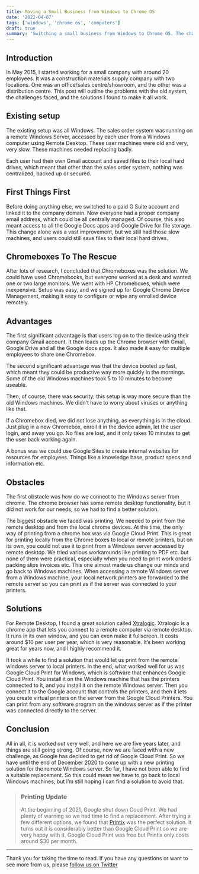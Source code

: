 ```yaml
---
title: Moving a Small Business from Windows to Chrome OS
date: '2022-04-07'
tags: ['windows', 'chrome os', 'computers']
draft: true
summary: 'Switching a small business from Windows to Chrome OS. The challenges faced, and the solutions I found to make it all work.'
---
```


## Introduction

In May 2015, I started working for a small company with around 20 employees. It was a construction materials supply company with two locations.
One was an office/sales centre/showroom, and the other was a distribution centre. This post will outline the problems with the old system,
the challenges faced, and the solutions I found to make it all work.

## Existing setup

The existing setup was all Windows. The sales order system was running on a remote Windows Server, accessed by each user from a Windows computer
using Remote Desktop. These user machines were old and very, very slow. These machines needed replacing badly.

Each user had their own Gmail account and saved files to their local hard drives, which meant that other than the sales order system,
nothing was centralized, backed up or secured.

## First Things First

Before doing anything else, we switched to a paid G Suite account and linked it to the company domain. Now everyone had a proper company email address,
which could be all centrally managed. Of course, this also meant access to all the Google Docs apps and Google Drive for file storage. This change alone
was a vast improvement, but we still had those slow machines, and users could still save files to their local hard drives.

## Chromeboxes To The Rescue

After lots of research, I concluded that Chromeboxes was the solution. We could have used Chromebooks, but everyone worked at a desk and wanted one or
two large monitors. We went with HP Chromeboxes, which were inexpensive. Setup was easy, and we signed up for Google Chrome Device Management, making
it easy to configure or wipe any enrolled device remotely.

## Advantages

The first significant advantage is that users log on to the device using their company Gmail account. It then loads up the Chrome browser with Gmail,
Google Drive and all the Google docs apps. It also made it easy for multiple employees to share one Chromebox.

The second significant advantage was that the device booted up fast, which meant they could be productive way more quickly in the mornings. Some of the
old Windows machines took 5 to 10 minutes to become useable.

Then, of course, there was security; this setup is way more secure than the old Windows machines. We didn’t have to worry about viruses or anything like that.

If a Chromebox died, we did not lose anything, as everything is in the cloud. Just plug in a new Chromebox, enroll it in the device admin, let the user login,
and away you go. No files are lost, and it only takes 10 minutes to get the user back working again.

A bonus was we could use Google Sites to create internal websites for resources for employees. Things like a knowledge base, product specs and information etc.

## Obstacles

The first obstacle was how do we connect to the Windows server from chrome. The chrome browser has some remote desktop functionality, but it did not work
for our needs, so we had to find a better solution.

The biggest obstacle we faced was printing. We needed to print from the remote desktop and from the local chrome devices. At the time, the only way of printing
from a chrome box was via Google Cloud Print. This is great for printing locally from the Chrome boxes to local or remote printers, but on its own, you could
not use it to print from a Windows server accessed by remote desktop. We tried various workarounds like printing to PDF etc. but none of them were practical,
especially when you need to print work orders packing slips invoices etc. This one almost made us change our minds and go back to Windows machines.
When accessing a remote Windows server from a Windows machine, your local network printers are forwarded to the remote server so you can print as if the server
was connected to your printers.

## Solutions

For Remote Desktop, I found a great solution called [Xtralogic](https://www.xtralogic.com/remote-desktop-client-for-chrome). Xtralogic is a chrome app that lets you connect to a remote computer via remote desktop.
It runs in its own window, and you can even make it fullscreen. It costs around $10 per user per year, which is very reasonable. It’s been working great
for years now, and I highly recommend it.

It took a while to find a solution that would let us print from the remote windows server to local printers. In the end, what worked well for us was
Google Cloud Print for Windows, which is software that enhances Google Cloud Print. You install it on the Windows machine that has the printers connected to it,
and you install it on the remote Windows server. Then you connect it to the Google account that controls the printers, and then it lets you create virtual
printers on the server from the Google Cloud Printers. You can print from any software program on the windows server as if the printer was connected directly to the server.

## Conclusion

All in all, it is worked out very well, and here we are five years later, and things are still going strong. Of course, now we are faced with a new challenge,
as Google has decided to get rid of Google Cloud Print. So we have until the end of December 2020 to come up with a new printing solution for the remote
Windows server. So far, I have not been able to find a suitable replacement. So this could mean we have to go back to local Windows machines, but I’m still
hoping I can find a solution to avoid that.

> ### Printing Update
>
> At the beginning of 2021, Google shut down Coud Print. We had plenty of warning so we had time to find a replacement. After trying a few different options,
> we found that [Printix](https://printix.net) was the perfect solution. It turns out it is considerably better than Google Cloud Print so we are very happy with it.
> Google Cloud Print was free but Printix only costs around $30 per month.

---

Thank you for taking the time to read. If you have any questions or want to see more from us, please [follow us on Twitter](https://twitter.com/dermotfl)
